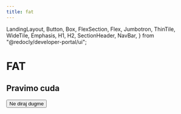 ```yaml
---
title: fat
---
```


  LandingLayout,
  Button,
  Box,
  FlexSection,
  Flex,
  Jumbotron,
  ThinTile,
  WideTile,
  Emphasis,
  H1,
  H2,
  SectionHeader,
  NavBar,
} from "@redocly/developer-portal/ui";


<Jumbotron>
  <H1>FAT</H1>
  <H2>Pravimo cuda</H2>
  <Flex p={20} justifyContent="center">
    <Button variant="outlined" size="xlarge" to="/">
      Ne diraj dugme
    </Button>
  </Flex>
</Jumbotron>
